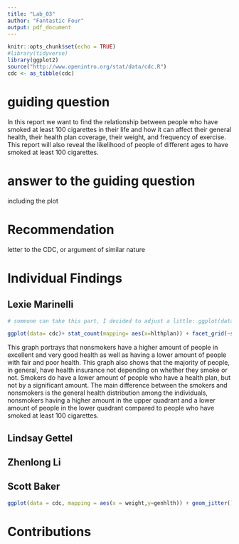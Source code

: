 ```yaml
---
title: "Lab_03"
author: "Fantastic Four"
output: pdf_document
---
```


```r
knitr::opts_chunk$set(echo = TRUE)
#library(tidyverse)
library(ggplot2)
source("http://www.openintro.org/stat/data/cdc.R")
cdc <- as_tibble(cdc)
```

# guiding question

  In this report we want to find the relationship between people who have smoked at least 100 cigarettes in their life and how it can affect their general health, their health plan coverage, their weight, and frequency of exercise. This report will also reveal the likelihood of people of different ages to have smoked at least 100 cigarettes.

# answer to the guiding question
including the plot

# Recommendation
letter to the CDC, or argument of similar nature

# Individual Findings


## Lexie Marinelli
```r
# someone can take this part, I decided to adjust a little: ggplot(data= cdc, mapping =aes(x=age, y=hlthplan)) +geom_smooth()+ facet_wrap(~smoke100)

ggplot(data= cdc)+ stat_count(mapping= aes(x=hlthplan)) + facet_grid(~smoke100) +geom_bar(mapping= aes(x=hlthplan, fill= genhlth), position= "dodge") +theme(aspect.ratio=1) + ggtitle(label = "             Smokers vs. Nonsmokers",subtitle= "        Group 0= Nonsmokers        |          Group 1= Smokers") +xlab(label= "Health Plan") +ylab(label= "Amount of people")
```
  
  This graph portrays that nonsmokers have a higher amount of people in excellent and very good health as well as having a lower amount of people with fair and poor health. This graph also shows that the majority of people, in general, have health insurance not depending on whether they smoke or not. Smokers do have a lower amount of people who have a health plan, but not by a significant amount. The main difference between the smokers and nonsmokers is the general health distribution among the individuals, nonsmokers having a higher amount in the upper quadrant and a lower amount of people in the lower quadrant compared to people who have smoked at least 100 cigarettes.
  
## Lindsay Gettel

## Zhenlong Li

## Scott Baker
```r
ggplot(data = cdc, mapping = aes(x = weight,y=genhlth)) + geom_jitter()

```

# Contributions